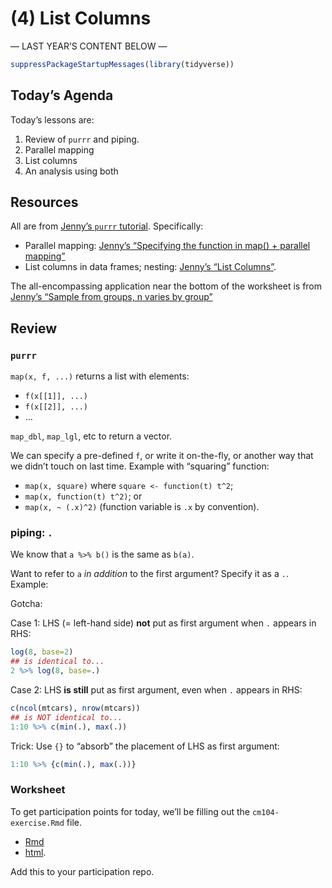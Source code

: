 # (4) List Columns

--- LAST YEAR'S CONTENT BELOW ---

```r
suppressPackageStartupMessages(library(tidyverse))
```


## Today's Agenda

Today's lessons are:

1. Review of `purrr` and piping.
2. Parallel mapping
3. List columns
4. An analysis using both

## Resources

All are from [Jenny's `purrr` tutorial](https://jennybc.github.io/purrr-tutorial/). Specifically:
 
- Parallel mapping: [Jenny's "Specifying the function in map() + parallel mapping"](https://jennybc.github.io/purrr-tutorial/ls03_map-function-syntax.html#parallel_map)
- List columns in data frames; nesting: [Jenny's "List Columns"](https://jennybc.github.io/purrr-tutorial/ls13_list-columns.html).

The all-encompassing application near the bottom of the worksheet is from [Jenny's "Sample from groups, n varies by group"](https://jennybc.github.io/purrr-tutorial/ls12_different-sized-samples.html)


## Review

### `purrr`

`map(x, f, ...)` returns a list with elements:

- `f(x[[1]], ...)`
- `f(x[[2]], ...)`
- ...

`map_dbl`, `map_lgl`, etc to return a vector.

We can specify a pre-defined `f`, or write it on-the-fly, or another way that we didn't touch on last time. Example with "squaring" function: 

- `map(x, square)` where `square <- function(t) t^2`;
- `map(x, function(t) t^2)`; or
- `map(x, ~ (.x)^2)` (function variable is `.x` by convention).

### piping: `.`

We know that `a %>% b()` is the same as `b(a)`.

Want to refer to `a` _in addition_ to the first argument? Specify it as a `.`. Example:

Gotcha: 

Case 1: LHS (= left-hand side) __not__ put as first argument when `.` appears in RHS:

```r
log(8, base=2)
## is identical to...
2 %>% log(8, base=.)
```

Case 2: LHS __is still__ put as first argument, even when `.` appears in RHS:

```r
c(ncol(mtcars), nrow(mtcars))
## is NOT identical to...
1:10 %>% c(min(.), max(.))
```

Trick: Use `{}` to "absorb" the placement of LHS as first argument:

```r
1:10 %>% {c(min(.), max(.))}
```


### Worksheet

To get participation points for today, we'll be filling out the `cm104-exercise.Rmd` file.

- [Rmd](https://github.com/STAT545-UBC/Classroom/blob/master/notes/cm104-exercise.Rmd)
- [html](http://stat545.com/Classroom/notes/cm104-exercise.nb.html).

Add this to your participation repo. 
